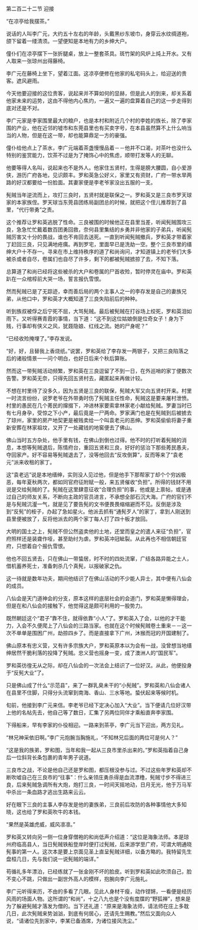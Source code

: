 

第二百二十二节 迎接

“在凉亭给我摆茶。”

说话的人叫李广元，大约五十左右的年龄，头戴黑纱东坡巾，身穿云水纹绸道袍，颌下留着一缕清须。一望便知是本地有力的乡绅大户。

僮仆们在凉亭摆下一张折腿桌，放上一整套茶具。斑竹架的风炉上炖上开水。又有人取来一张琼州出得藤椅。

李广元在藤椅上坐下，望着江面。这凉亭便修在他家的私宅码头上，给迎送的贵客。遮风避雨。

今天他要迎接的这位贵客，说起来并不算如何的显赫，但是此人的到来，却关系着他家未来的运势，这由不得他内心焦灼，一遍又一遍的盘算着自己的这一步走得到底对还是不对。

李广元家是李家围里最大的粮户，也是本村和附近几个村的李姓的族长，除了李家围的产业，他在近邻的墟市和东莞县里也有买卖字号，在本县虽然算不上什么响当当的人物，但是在这一带，却也能算鼎足一方的豪强。

僮仆给他点上了茶水，李广元端着茶盏慢慢品着－－他并不口渴，对茶叶也没什么特别的鉴赏能力，饮茶不过是为了掩饰心中的焦虑，顺带打发等人的无聊。

他要等得人名叫，说起来也不是外人。他家住五贤村，生得是膀大腰圆，自小爱游侠，游历广府各地，见识颇丰。罗和英急公好义，家里又有资财，广府一带水旱两路的好汉都要给一份脸面。其妻家便是李老爷家没出五服的一支。

髡贼当年逆流而上，攻打三良时，五贤村就是联保之一。罗和英又是三良市罗天球家的本家族侄。罗天球当东莞县团练局副团总的时候，就把这个侄儿推荐到了县里，“代行带勇”之责。

这个推荐让罗和英逃脱了性命。三良被围的时候他正在县里当差，听闻髡贼围攻三良，急急忙忙戴着数百团勇回救，奈何县里集结的乡勇并非他家的子弟兵，听闻髡贼厉害又十分的畏战，谁也不肯回去送死。一直到听闻髡贼撤兵，罗和英才带着家丁赶回三良，只见满地疮痍。再到罗宅，里面早已是洗劫一空。整个三良市里的缙绅大户十不存一。寻来在市上维持秩序的道了和尚询问，才知道镇上的老爷们大多被杀或者自尽，卷属们也自尽了许多，剩下的都被髡贼掳掠了去，不知下落。

总算道了和尚已经将这些被杀的大户和卷属的尸首收殓，暂时停灵在庙中。罗和英趴在一众棺椁前大哭一场，誓言报仇雪恨。

然而髡贼已是了无踪迹，幸而善后局的两个主事人之一的李存发是自己的妻族兄弟，从他口中，罗和英才大概知道了三良失陷前后的种种。

听到族叔被俘之后宁死不屈，大骂髡贼。最后被髡贼在打谷场上绞死，罗和英泪如雨下。又听得赛青霞的事情，当下道：“这不到这位姑娘倒是位奇女子！身为下贱，行事却有侠义之风，犹聂隐娘、红线之流。她的尸身呢？”

“已经收殓掩埋了。”李存发说。

“好，好，且替我上香烧纸。”说罢，罗和英给了李存发一两银子，又把三良陷落之后的诸般情景一一问个明白，也好日后来个秋后算账。

然而这一带髡贼活动频繁，罗和英在三良逗留了不到一日，在外巡哨的家丁便数次告警。罗和英无奈，只得先回五贤村去，藏匿起来再做计较。

不想在村里待了没多久，因为五贤是三良的联保，髡贼大军又向五贤村开来。村里一时流言纷纷，说罗老爷在外带勇时伤了髡贼主任性命，髡贼这是要来屠村泄愤。村里的愚民在几个莠民的撺掇下，冲进林家要索拿林家老小献给髡贼。罗妻当时已有七月身孕，受惊之下小产，最后竟是一尸两命。罗家满门也是在髡贼到后被掳去了琼州，家里的房产地契更是被贱卖给一个叫袁老元的恶绅。罗和英偷偷将妻子重新安葬在林家祖坟，又开了一处藏钱的地窖便去了佛山。

佛山当时五方杂处，他手里有钱，在佛山到倒也过得。他不时的打听着髡贼的消息，本想等髡贼退后，陈情府台，重回五贤和三良，好好的惩治下那些莠民愚夫，夺回家产。好不容易等髡贼退去了，没等他回去“反攻倒算”，反而等来了“袁老元”派来收租的家丁。

这“袁老远”说是本地缙绅，实则没人见过他，但是他手下那帮家丁却个个穷凶极恶，每年夏秋两次，都如同官府征附赋一般，来五贤催收“负担”。所得的钱财不用说是交给髡贼的了。髡贼在这里肆意征收“合理负担”的事，他或是上禀帖，或是通过自己的师友关系，不断向主政的官员进言，不承想全部石沉大海。广府的官们不是与髡贼沆瀣一气，就是见了要告髡的文书便畏畏缩缩避而不见。反倒是涉及到“反髡”的桉子，办起了急如星火。他派去抓有“通髡歹人”的家丁，拿到人刚送到县里便被放了，反将他派去的两个家丁每人打了四十板才放回。

大明的国土之上，髡贼不但公然盗卖他的土地，还堂而皇之的遣人来征“负担”，官府照样还是装聋作哑，甚至助纣为虐。罗和英冲冠眦裂。从此再也不相信朝廷官府，只想着自个报仇雪恨。

他也不回五贤去，只在佛山一带蛰居，时不时的四处流窜，广结各路异能之士人，借机蓄养死士，准备刺杀几个真髡，以报破家之仇。

这一待就是数年功夫，期间他结识了在佛山活动的不少能人异士，其中便有八仙会的成员。

八仙会是天门道神会的分支，原本这样的底层社会的会道门，罗和英是懒得理会，但是在和八仙会的接触下，他觉得这是颇可利用的一股势力。

既然朝廷这个“君子”靠不住，就得依靠“小人”了。罗和英入了会，以他的才干能力，入会不久便爬上了八仙会的三路当家。也就在这个时候髡贼卷土重来－－这一次不单单是围困广州，劫掠四乡了。而是直接拿下广州，沐猴而冠的开国建制了。

佛山原本有忠义营，又有许多宗族大户，罗和英原本以为会有一战，没曾想当地缙绅居然干脆利落的投降了髡贼。忠义营也摇身一变，成了澳洲人的“国民军”。

罗和英彷徨无从之际，却在八仙会的一次法会上结识了一位好汉。从此，他便投身于“反髡大业”了。

只是佛山成了什么“示范县”，来了一群乳臭未干的“小髡贼”。罗和英和八仙会诸人在县里不住脚，只得分头流窜到南海、香山、三水等地。蛰伏起来等候时机。

旬前，他接到李广元来信。李老爷已经下定决心加入“大业”。当下便请几位好汉带上他的名帖先去，他自己等了数日，汇集了另两位同伴才乘船直奔李家围。

下得船来，早有李家的仆役相迎。一路来到茶亭，李广元当下迎出，两方见礼。

“林兄神采依旧啊。”李广元抱腕当胸施礼，“不知林兄后面的两位可是何人？”

“这是我的族弟，罗和图，当年和我一起从三良市里杀出来的。”罗和英指着自己身后一位斜背长条包裹的青年男子说道。

三良市之战，不论是他自己还是罗和图，都压根没参与过。不过这些年罗和英却不断吹嘘自己在三良市的“往事”：什么亲领庄勇杀得是血流漂橹，髡贼寸步不得进三良，后来髡贼急调所有大炮，炮打三良，一时间天摇地动，日月无光，他于万马军中杀出一条血路才逃出生路来云云。

好在眼下三良的主事人李存发是他的妻族弟，三良前后攻防的各种事情他大多知晓，这也给了罗和英吹牛的本钱。

“果然是英雄虎威，威风凛凛。”

罗和英又转向另一侧一位身穿僧袍的和尚低声介绍道：“这位是海象法师。本是琼州府临高县人，当日髡贼铁船登岸时便打过髡贼，后来游学至广府，可谓大明通晓髡事的第一人。这次本是要上京面见圣上直呈髡贼详细，以备方略的。我特留先生盘桓几日，先与我们说一说髡贼的端详。”

苟循礼多年漂泊，已经练就了一张金刚不坏的脸皮。听到罗和英如此吹须自己，脸不变心不跳，只做出一副世外高人的模样，抱腕向李广元施礼。

李广元听得来历，不由的多看了几眼。见此人身材干瘦，动作铿锵，一看便是经历风雨的场面人物。这所谓的“和尚”，十之八九也是个没有度牒的“野狐禅”，想来是为了躲避髡贼才落发为僧的。当下还礼道：“原来是海象法师，请法师在庄上多耽几日，此次髡贼来势汹汹，到底有何居心，还请先生赐教。”然后又面向众人说，“请诸位先到家中，李某已备酒席，为诸位接风洗尘。”

